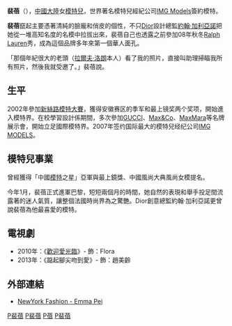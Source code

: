 {{noteTA
|T=zh-hans:裴蓓;zh-hk:裴蓓;zh-tw:裴蓓;
|1=zh-hant:裴蓓;
}}
{{Infobox Model
| name          = 裴蓓<br />{{en}}Emma Pei
| image         =
| imagesize     =
| caption       =
| birthname     =
| birthdate     = {{birth date and age|1984|12|19}}
| location      = {{CHN-1949}}[[安徽省|安徽省]][[芜湖市|芜湖市]]
| deathdate     =
| deathplace    =
| nationality   = {{PRC}}
| height        = {{height|m=1.78}}
| weight        =
| haircolor     = 黑色
| eyecolor      = 黑色
| measurements  = 83-60-89 (EU)
| dress size    =
| shoesize      = 38 (EU)
| agency        = {{le|IMG MODELS|IMG Models}}
| alias(es)     =
| spouse        =
| homepage      =
}}
'''裴蓓'''（{{bd|1984年|12月19日|catIdx=P裴}}），[[中國大陸|中國大陸]]女[[模特兒|模特兒]]，世界著名模特兒經紀公司[[IMG_Models|IMG Models]]簽約模特。

'''裴蓓'''竄起主要憑著清純的臉龐和俏皮的個性，不只[[Dior|Dior]]設計總監[[約翰·加利亞諾|約翰·加利亞諾]]把她從一堆高知名度的名模中拉拔出來，裴蓓自己也透露之前參加08年秋冬[[Ralph_Lauren|Ralph Lauren]]秀，成為這個品牌多年來第一個華人面孔。

「那個年紀很大的老頭（[[拉爾夫·洛朗|拉爾夫·洛朗]]本人）看了我的照片，直接叫助理掃瞄我所有照片，然後我就受邀了。」裴蓓說。

== 生平 ==
2002年參加[[新絲路模特大賽|新絲路模特大賽]]，獲得安徽赛区的季军和最上镜奖两个奖项，開始進入模特界。在校學習設計係期間，多次參加[[GUCCI|GUCCI]]、[[Max&Co|Max&Co]]、[[MaxMara|MaxMara]]等名牌展示會，開始立足國際模特界。2007年签约国际最大的模特兒经纪公司[[IMG_MODELS|IMG MODELS]]。

== 模特兒事業 ==
曾經獲得「中國[[模特|模特]]之星」亞軍與最上鏡獎、中國風尚大典風尚女模提名。

今年1月，裴蓓正式進軍巴黎，短短兩個月的時間，她自然的表現和舉手投足間流露著的迷人氣質，讓整個法國時尚界為之驚艷。Dior創意總監約翰·加利亞諾更曾說裴蓓為他最喜愛的模特。

==電視劇==
*2010年：《[[歡迎愛光臨|歡迎愛光臨]]》- 飾：Flora
*2013年：《踮起腳尖吻到愛》- 飾：趙美齡

==外部連結==
*[http://nymag.com/fashion/models/epei/emmapei/ NewYork Fashion - Emma Pei]{{Wayback|url=http://nymag.com/fashion/models/epei/emmapei/ |date=20090704091404 }}

[[Category:1984年出生|P裴蓓]]
[[Category:芜湖人|P裴蓓]]
[[Category:裴姓|P蓓]]
[[Category:中國女性模特兒|P裴蓓]]